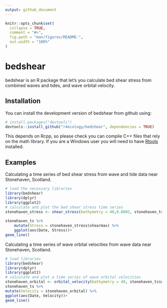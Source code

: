 ```yaml
---
output: github_document
---
```


<!-- README.md is generated from README.Rmd. Please edit that file -->

```r
knitr::opts_chunk$set(
  collapse = TRUE,
  comment = "#>",
  fig.path = "man/figures/README-",
  out.width = "100%"
)
```
# bedshear

bedshear is an R package that let's you calculate bed shear stress from combined waves and tides, and wave orbital velocity.

## Installation

You can install the development version of bedshear from github using:


``` r
# install.packages("devtools")
devtools::install_github("r4ecology/bedshear", dependencies = TRUE)
```

This depends on Rcpp, so please check you can compile C++ files that rely on the math library. If you are a Windows user you will need to have [Rtools](https://cran.r-project.org/bin/windows/Rtools/) installed.

## Examples

Calculating a time series of bed shear stress from wave and tide data near Stonehaven, Scotland.

```r
# load the necessary libraries
library(bedshear)
library(dplyr)
library(ggplot2)
# calculate and plot the bed shear stress time series
stonehaven_stress <- shear_stress(bathymetry = 40,0.0002, stonehaven_ts$tidal_velocity, stonehaven_ts$tidal_direction,stonehaven_ts$wave_height,
																		stonehaven_ts$wave_period , switch = 0, stonehaven_ts$wave_direction )
stonehaven_ts %>%
	mutate(Stress = stonehaven_stress$shearmax) %>%
	ggplot(aes(Date, Stress))+
geom_line()
```



Calculating a time series of wave orbital velocities from wave data near Stonehaven, Scotland.

```r
# load libraries
library(bedshear)
library(dplyr)
library(ggplot2)
# calculate and plot a time series of wave orbital velocities
stonehaven_orbital <- orbital_velocity(bathymetry = 40, stonehaven_ts$wave_height, stonehaven_ts$wave_period, switch = 0)
stonehaven_ts %>%
mutate(Velocity = stonehaven_orbital) %>%
ggplot(aes(Date, Velocity))+
geom_line()
```


